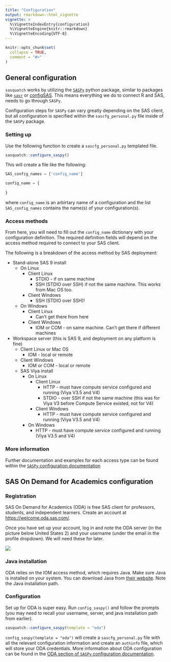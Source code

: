 ```yaml
---
title: "Configuration"
output: rmarkdown::html_vignette
vignette: >
  %\VignetteIndexEntry{configuration}
  %\VignetteEngine{knitr::rmarkdown}
  %\VignetteEncoding{UTF-8}
---
```


```r
knitr::opts_chunk$set(
  collapse = TRUE,
  comment = "#>"
)
```

## General configuration

`sasquatch` works by utilizing the [`SASPy`](https://sassoftware.github.io/saspy/) python package, similar to packages like [`sasr`](https://github.com/insightsengineering/sasr) or [configSAS](https://github.com/baselr/configSAS). This means everything we do to connect R and SAS, needs to go through `SASPy`.

Configuration steps for `SASPy` can vary greatly depending on the SAS client, but all configuration is specified within the `sascfg_personal.py` file inside of the `SASPy` package.

### Setting up

Use the following function to create a `sascfg_personal.py` templated file.

```r
sasquatch::configure_saspy()
```

This will create a file like the following:

```python
SAS_config_names = ['config_name']

config_name = {
	
}
```

where `config_name` is an arbirtary name of a configuration and the list 
`SAS_config_names` contains the name(s) of your configuration(s).

### Access methods

From here, you will need to fill out the `config_name` dictionary with your
configuration definition. The required definition fields will depend on the 
access method required to connect to your SAS client.

The following is a breakdown of the access method by SAS deployment:

* Stand-alone SAS 9 install  
  * On Linux  
    * Client Linux  
      * STDIO - if on same machine  
      * SSH (STDIO over SSH) if not the same machine. This works from Mac OS too.  
    * Client Windows  
      * SSH (STDIO over SSH)!  
  * On Windows  
    * Client Linux  
      * Can't get there from here  
    * Client Windows  
      * IOM or COM - on same machine. Can't get there if different machines  
* Workspace server (this is SAS 9, and deployment on any platform is fine)  
  * Client Linux or Mac OS  
    * IOM - local or remote  
  * Client Windows  
    * IOM or COM - local or remote  
  * SAS Viya install  
    * On Linux  
      * Client Linux  
        * HTTP - must have compute service configured and running (Viya V3.5 and V4)  
        * STDIO - over SSH if not the same machine (this was for Viya V3 before Compute Service existed, not for V4)  
      * Client Windows  
        * HTTP - must have compute service configured and running (Viya V3.5 and V4)  
    * On Windows  
      * HTTP - must have compute service configured and running (Viya V3.5 and V4)  

### More information

Further documentation and examples for each access type can be found within the 
[`SASPy` configuration documentation](https://sassoftware.github.io/saspy/configuration.html)

## SAS On Demand for Academics configuration

### Registration

SAS On Demand for Academics (ODA) is free SAS client for professors, students, and independent learners. Create an account at <https://welcome.oda.sas.com/>.

Once you have set up your account, log in and note the ODA server (in the picture below United States 2) and your username (under the email in the profile dropdown). We will need these for later.

![](../man/figures/sas_oda.png)

### Java installation

ODA relies on the IOM access method, which requires Java. Make sure Java is installed on your system. You can download Java from [their website](https://www.java.com/en/download/). Note the Java installation path.

### Configuration

Set up for ODA is super easy. Run `config_saspy()` and follow the prompts (you may need to recall your username, server, and java installation path from earlier).

```r
sasquatch::configure_saspy(template = "oda")
```

`config_saspy(template = "oda")` will create a `sascfg_personal.py` file with all the relevant configuration information and create an `authinfo` file, which will store your ODA credentials. More information about ODA configuration can be found in the [ODA section of `SASPy` configuration documentation](https://sassoftware.github.io/saspy/configuration.html#iom).
